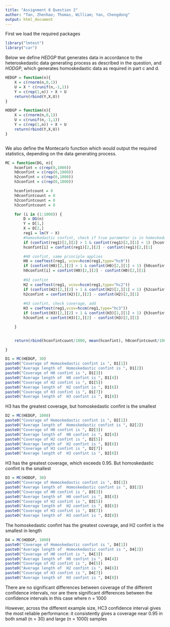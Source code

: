 ```yaml
---
title: "Assignment 8 Question 2"
author: "Tan, Zhenhao; Thomas, William; Yan, Chengdong"
output: html_document
---
```


First we load the required packages
```r
library("lmtest")
library("car")

```

Below we define  *HEDGP* that generates data in accordance to the heteroskedastic data generating process as described in the question, and *HODGP*, which generates homoskedastic data as required in part c and d. 
```r
HEDGP = function(n){
	X = c(rnorm(n,0,1))
	U = X * c(runif(n,-1,1))
	Y = c(rep(1,n)) + X + U 
	return(rbind(Y,X,U))
}

HODGP = function(n){
	X = c(rnorm(n,0,1))
	U = c(runif(n,-1,1))
	Y = c(rep(1,n)) + X + U 
	return(rbind(Y,X,U))
}



```


We also define the Montecarlo function which would output the required statistics, depending on the data generating process.

```r

MC = function(DG, n){
	hconfint = c(rep(0,1000))
	h0confint = c(rep(0,1000))
	h2confint = c(rep(0,1000))
	h3confint = c(rep(0,1000))

	hconfintcount = 0
	h0confintcount = 0
	h2confintcount = 0
	h3confintcount = 0

    for (i in (1:1000)) {
    	D = DG(n)
    	Y = D[1,]
    	X = D[2,]
        reg1 = lm(Y ~ X)
        #homoskedastic confint, check if true parameter is in homoskedastic confint
        if (confint(reg1)[2,][2] > 1 & confint(reg1)[2,][1] < 1) {hconfintcount = hconfintcount + 1}
        hconfint[i] = confint(reg1)[2,][2] - confint(reg1)[2,][1]

        #H0 confint, same principle applies
        H0 = coeftest(reg1, vcov=hccm(reg1,type="hc0"))
        if (confint(H0)[2,][2] > 1 & confint(H0)[2,][1] < 1) {h0confintcount = h0confintcount + 1}
        h0confint[i] = confint(H0)[2,][2] - confint(H0)[2,][1]
        
        #H2 confint
        H2 = coeftest(reg1, vcov=hccm(reg1,type="hc2"))
        if (confint(H2)[2,][2] > 1 & confint(H2)[2,][1] < 1) {h2confintcount = h2confintcount + 1}
        h2confint = confint(H2)[2,][2] - confint(H2)[2,][1]
        
        #H3 confint, check coverage, add 
        H3 = coeftest(reg1,vcov=hccm(reg1,type="hc3"))
        if (confint(H3)[2,][2] > 1 & confint(H3)[2,][1] < 1) {h3confintcount = h3confintcount + 1}
        h3confint = confint(H3)[2,][2] - confint(H3)[2,][1]

	}


	return(rbind(hconfintcount/1000, mean(hconfint), h0confintcount/1000, mean(h0confint), h2confintcount/1000, mean(h2confint), h3confintcount/1000, mean(h3confint)))

}


```


```r
D1 = MC(HEDGP, 30)
paste0("Coverage of Homoskedastic confint is ", D1[1])
paste0("Average length of  Homoskedastic confint is ", D1[2])
paste0("Coverage of H0 confint is ", D1[3])
paste0("Average length of  H0 confint is ", D1[4])
paste0("Coverage of H2 confint is ", D1[5])
paste0("Average length of  H2 confint is ", D1[6])
paste0("Coverage of H3 confint is ", D1[7])
paste0("Average length of  H3 confint is ", D1[8])
```

H3 has the greatest coverage, but homoskedastic confint is the smallest 

```r
D2 = MC(HEDGP, 1000)
paste0("Coverage of Homoskedastic confint is ", D2[1])
paste0("Average length of  Homoskedastic confint is ", D2[2])
paste0("Coverage of H0 confint is ", D2[3])
paste0("Average length of  H0 confint is ", D2[4])
paste0("Coverage of H2 confint is ", D2[5])
paste0("Average length of  H2 confint is ", D2[6])
paste0("Coverage of H3 confint is ", D2[7])
paste0("Average length of  H3 confint is ", D2[8])
```

H3 has the greatest coverage, which exceeds 0.95. But homoskedastic confint is the smallest
```r
D3 = MC(HODGP, 30)
paste0("Coverage of Homoskedastic confint is ", D3[1])
paste0("Average length of  Homoskedastic confint is ", D3[2])
paste0("Coverage of H0 confint is ", D3[3])
paste0("Average length of  H0 confint is ", D3[4])
paste0("Coverage of H2 confint is ", D3[5])
paste0("Average length of  H2 confint is ", D3[6])
paste0("Coverage of H3 confint is ", D3[7])
paste0("Average length of  H3 confint is ", D3[8])
```

The homoskedastic confint has the greatest coverage, and H2 confint is the smallest in length 

```r
D4 = MC(HODGP, 1000)
paste0("Coverage of Homoskedastic confint is ", D4[1])
paste0("Average length of  Homoskedastic confint is ", D4[2])
paste0("Coverage of H0 confint is ", D4[3])
paste0("Average length of  H0 confint is ", D4[4])
paste0("Coverage of H2 confint is ", D4[5])
paste0("Average length of  H2 confint is ", D4[6])
paste0("Coverage of H3 confint is ", D4[7])
paste0("Average length of  H3 confint is ", D4[8])
```

There are no significant differences between coverage of the different confidence intervals, nor are there significant differences between the confidence intervals in this case where n = 1000

However, across the different example size, HC3 confidence interval gives the most reliable performance: it consistently gives a coverage near 0.95 in both small (n = 30) and large (n = 1000) samples




